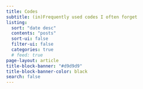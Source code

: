 ```yaml
---
title: Codes
subtitle: (in)Frequently used codes I often forget
listing:
  sort: "date desc"
  contents: "posts"
  sort-ui: false
  filter-ui: false
  categories: true
  # feed: true
page-layout: article
title-block-banner: "#d9d9d9"
title-block-banner-color: black
search: false
---
```


